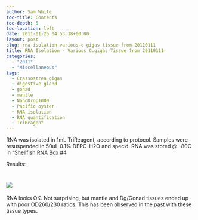 ```yaml
---
author: Sam White
toc-title: Contents
toc-depth: 5
toc-location: left
date: 2011-01-25 04:53:38+00:00
layout: post
slug: rna-isolation-various-c-gigas-tissue-from-20110111
title: RNA Isolation - Various C.gigas Tissue from 20110111
categories:
  - "2011"
  - "Miscellaneous"
tags:
  - Crassostrea gigas
  - digestive gland
  - gonad
  - mantle
  - NanoDrop1000
  - Pacific oyster
  - RNA isolation
  - RNA quantification
  - TriReagent
---
```


RNA was isolated in 1mL TriReagent, according to protocol. Samples were resuspended in 50uL 0.1% DEPC-H2O and spec'd. RNA was stored @ -80C in "[Shellfish RNA Box #4](https://spreadsheets0.google.com/ccc?hl=en&key=pwrSWt05L-jZMgZvrRwC8QA&hl=en#gid=3)

Results:



# ![](https://eagle.fish.washington.edu/Arabidopsis/RNA%20Spec%20Readings/20110124%20RNA.JPG)



RNA looks OK. Not surprising, but mantle and Dg/Gonad tissues ended up with poor OD260/230 ratios. This has been observed in the past with these tissue types.
